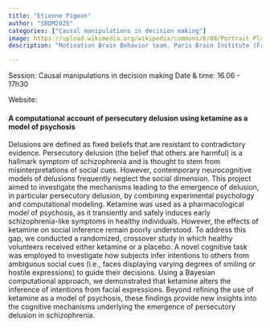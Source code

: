 ```yaml
---
title: "Etienne Pigeon"
author: "SBDM2025"
categories: ["Causal manipulations in decision making"]
image: https://upload.wikimedia.org/wikipedia/commons/8/89/Portrait_Placeholder.png
description: "Motivation Brain Behavior team, Paris Brain Institute (France)" 

---
```


Session: Causal manipulations in decision making
Date & time: 16.06 - 17h30

Website:

#### A computational account of persecutory delusion using ketamine as a model of psychosis

Delusions are defined as fixed beliefs that are resistant to contradictory evidence. Persecutory delusion (the belief that others are harmful) is a hallmark symptom of schizophrenia and is thought to stem from misinterpretations of social cues. However, contemporary neurocognitive models of delusions frequently neglect the social dimension. This project aimed to investigate the mechanisms leading to the emergence of delusion, in particular persecutory delusion, by combining experimental psychology and computational modeling. Ketamine was used as a pharmacological model of psychosis, as it transiently and safely induces early schizophrenia-like symptoms in healthy individuals. However, the effects of ketamine on social inference remain poorly understood. To address this gap, we conducted a randomized, crossover study in which healthy volunteers received either ketamine or a placebo. A novel cognitive task was employed to investigate how subjects infer intentions to others from ambiguous social cues (i.e., faces displaying varying degrees of smiling or hostile expressions) to guide their decisions. Using a Bayesian computational approach, we demonstrated that ketamine alters the inference of intentions from facial expressions. Beyond refining the use of ketamine as a model of psychosis, these findings provide new insights into the cognitive mechanisms underlying the emergence of persecutory delusion in schizophrenia.
